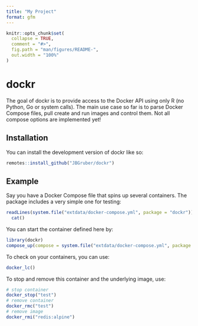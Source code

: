 ```yaml
---
title: "My Project"
format: gfm
---
```


<!-- README.md is generated from README.Rmd. Please edit that file -->

```r
knitr::opts_chunk$set(
  collapse = TRUE,
  comment = "#>",
  fig.path = "man/figures/README-",
  out.width = "100%"
)
```

# dockr

<!-- badges: start -->
<!-- badges: end -->

The goal of dockr is to provide access to the Docker API using only R (no Python, Go or system calls).
The main use case so far is to parse Docker Compose files, pull create and run images and control them.
Not all compose options are implemented yet!

## Installation

You can install the development version of dockr like so:

``` r
remotes::install_github("JBGruber/dockr")
```

## Example

Say you have a Docker Compose file that spins up several containers.
The package includes a very simple one for testing:

```r
readLines(system.file("extdata/docker-compose.yml", package = "dockr")) |> 
  cat()
```

You can start the container defined here by:

```r
library(dockr)
compose_up(compose = system.file("extdata/docker-compose.yml", package = "dockr"))
```

To check on your containers, you can use:


```r
docker_lc()
```

To stop and remove this container and the underlying image, use:

```r
# stop container
docker_stop("test")
# remove container
docker_rmc("test")
# remove image
docker_rmi("redis:alpine")
```

